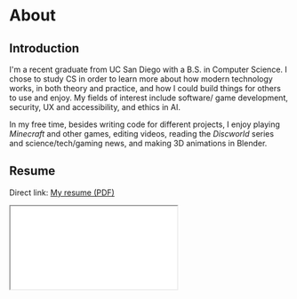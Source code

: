 
<Banner>

# About

</Banner>

## Introduction

I'm a recent graduate from UC San Diego with a B.S. in Computer Science. I chose
to study CS in order to learn more about how modern technology works, in both
theory and practice, and how I could build things for others to use and enjoy.
My fields of interest include software/<wbr /> game development, security, UX
and accessibility, and ethics in AI.

In my free time, besides writing code for different projects, I enjoy playing
_Minecraft_ and other games, editing videos, reading the _Discworld_ series and
science/<wbr />tech/<wbr />gaming news, and making 3D animations in Blender.

## Resume

Direct link: [My resume (PDF)](/resume.pdf)

<iframe
  src="/resume.pdf"
  title="My resume"
  loading="lazy"
  style={{ width: "100%", height: "24rem" }}
/>

## Links

- This website: [williamwu.net](/)
- GitHub profile: [github.com/wllmwu](https://github.com/wllmwu)
- LinkedIn profile:
  [www.linkedin.com/in/wllmwu](https://www.linkedin.com/in/wllmwu)

## About this site

I build this website with TypeScript + Vite + React and host it through GitHub
Pages. I design and implement the components myself.

Typefaces:

- [Barlow Semi Condensed](https://fonts.google.com/specimen/Barlow+Semi+Condensed)
  (headings)
- [Open Sans](https://fonts.google.com/specimen/Open+Sans) (body text)
- [Noto Sans Mono](https://fonts.google.com/noto/specimen/Noto+Sans+Mono) (code)

I used [RealFaviconGenerator](https://realfavicongenerator.net) to generate the
favicon files and code.
